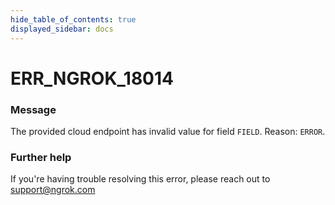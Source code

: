 ```yaml
---
hide_table_of_contents: true
displayed_sidebar: docs
---
```



# ERR_NGROK_18014

### Message

The provided cloud endpoint has invalid value for field `FIELD`. Reason:
`ERROR`.

<ErrorDetails error="err_ngrok_18014" />

### Further help

If you're having trouble resolving this error, please reach out to [support@ngrok.com](mailto:support@ngrok.com?subject=Help%20with%20ERR_NGROK_18014)
